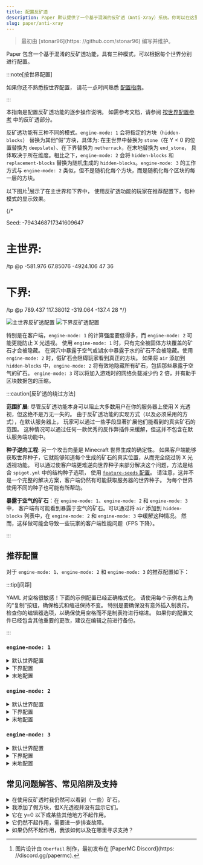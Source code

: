 ```yaml
---
title: 配置反矿透
description: Paper 默认提供了一个基于混淆的反矿透（Anti-Xray）系统。你可以在这里了解如何进行配置
slug: paper/anti-xray
---
```


> 最初由 [stonar96](https: //github.com/stonar96) 编写并维护。

Paper 包含一个基于混淆的反矿透功能，具有三种模式，可以根据每个世界分别进行配置。

:::note[按世界配置]

如果你还不熟悉按世界配置，
请花一点时间熟悉 [配置指南](/paper/reference/configuration)。

:::

本指南是配置反矿透功能的逐步操作说明。
如需参考文档，请参阅 [按世界配置参考](/paper/reference/world-configuration#anticheat_anti_xray)
中的反矿透部分。

反矿透功能有三种不同的模式。`engine-mode: 1` 会将指定的方块（`hidden-blocks`）
替换为其他“假”方块，具体为: 在主世界中替换为 `stone`（在 Y < 0 的位置替换为 `deepslate`）、在下界替换为 `netherrack`，在末地替换为 `end_stone`，
具体取决于所在维度。相比之下，`engine-mode: 2` 会将 `hidden-blocks` 和 `replacement-blocks`
替换为随机生成的 `hidden-blocks`。`engine-mode: 3` 的工作方式与 `engine-mode: 2`
类似，但不是随机化每个方块，而是随机化每个区块的每一层的方块。

以下图片[^1]展示了在主世界和下界中，
使用反矿透功能的玩家在推荐配置下，每种模式的显示效果。

[^1]:
    图片设计由 `Oberfail` 制作，最初发布在
    [PaperMC Discord](https: //discord.gg/papermc).

{/*

Seed: -7943468717341609647

# 主世界:
/tp @p -581.976 67.85076 -4924.106 47 36

# 下界:
/tp @p 789.437 117.38012 -319.064 -137.4 28
*/}

![主世界反矿透配置](assets/anti-xray-overworld.png)
![下界反矿透配置](assets/anti-xray-nether.png)

特别是在客户端，`engine-mode: 1` 的计算强度要低得多，而 `engine-mode: 2` 可能更能防止 X 光透视。
使用 `engine-mode: 1` 时，只有完全被固体方块覆盖的矿石才会被隐藏。
在洞穴中暴露于空气或湖水中暴露于水的矿石不会被隐藏。使用 `engine-mode: 2` 时，假矿石会阻碍玩家看到真正的方块。
如果将 `air` 添加到 `hidden-blocks` 中，`engine-mode: 2` 将有效地隐藏所有矿石，包括那些暴露于空气的矿石。
`engine-mode: 3` 可以将加入游戏时的网络负载减少约 2 倍，并有助于区块数据包的压缩。

:::caution[反矿透的绕过方法]

**范围扩展**: 尽管反矿透功能本身可以阻止大多数用户在你的服务器上使用 X 光透视，但这绝不是万无一失的。
由于反矿透功能的实现方式（以及必须采用的方式），在默认服务器上，
玩家可以通过一些手段显著扩展他们能看到的真实矿石的范围。
这种情况可以通过任何一款优秀的反作弊插件来缓解，但这并不包含在默认服务端功能中。

**种子逆向工程**: 另一个攻击向量是 Minecraft 世界生成的确定性。
如果客户端能够获取世界种子，它就能够知道每个生成的矿石的真实位置，从而完全绕过防 X 光透视功能。
可以通过使客户端更难逆向世界种子来部分解决这个问题，方法是结合 `spigot.yml` 中的结构种子选项，
使用 [`feature-seeds` 配置](/paper/reference/world-configuration#feature_seeds)。
请注意，这并不是一个完整的解决方案，客户端仍然有可能获取服务器的世界种子。
为每个世界使用不同的种子也可能有所帮助。

**暴露于空气的矿石**：在 `engine-mode: 1`、`engine-mode: 2` 和 `engine-mode: 3` 中，
客户端有可能看到暴露于空气的矿石。可以通过将 `air` 添加到
`hidden-blocks` 列表中，在 `engine-mode: 2` 和 `engine-mode: 3` 中缓解这种情况。
然而，这样做可能会导致一些玩家的客户端性能问题（FPS 下降）。

:::

## 推荐配置

对于 `engine-mode: 1`、`engine-mode: 2` 和 `engine-mode: 3` 的推荐配置如下：

:::tip[间距]

YAML 对空格很敏感！下面的示例配置已经正确格式化。
请使用每个示例右上角的“复制”按钮，确保格式和缩进保持不变。
特别是要确保没有意外插入制表符。
检查你的编辑器选项，以确保使用空格而不是制表符进行缩进。
如果你的配置文件已经包含其他重要的更改，建议在编辑之前进行备份。

:::

### `engine-mode: 1`

<details>
  <summary>默认世界配置</summary>

将 `paper-world-defaults.yml` 中现有的 `anticheat.anti-xray` 部分替换为以下内容：

```yaml title="paper-world-defaults.yml"
anticheat:
  anti-xray:
    enabled: true
    engine-mode: 1
    hidden-blocks:
    # 没有办法隐藏地牢内的宝箱，因为它们完全被空气包围，但埋藏的宝藏将会被隐藏。
    - chest
    - coal_ore
    - deepslate_coal_ore
    - copper_ore
    - deepslate_copper_ore
    - raw_copper_block
    - diamond_ore
    - deepslate_diamond_ore
    - emerald_ore
    - deepslate_emerald_ore
    - gold_ore
    - deepslate_gold_ore
    - iron_ore
    - deepslate_iron_ore
    - raw_iron_block
    - lapis_ore
    - deepslate_lapis_ore
    - redstone_ore
    - deepslate_redstone_ore
    lava-obscures: false
    # 截至 1.18 版本，部分矿石的生成高度大幅提升。
    # 请根据需要自行调整 `max-block-height` 设置。
    # [Minecraft Wiki 中关于矿石的页面](https://minecraft.wiki/w/Ore) 可能会有所帮助。
    max-block-height: 64
    # 在 `engine-mode: 1` 中不使用 `replacement-blocks` 列表。更改此设置将没有任何效果。
    replacement-blocks: []
    update-radius: 2
    use-permission: false
```

</details>

<details>
  <summary>下界配置</summary>

将以下内容复制并粘贴到你的下界世界文件夹中的 `paper-world.yml` 文件中。
更多详细信息请参阅 [配置指南](/paper/reference/configuration)。

```yml title="world_nether/paper-world.yml"
anticheat:
  anti-xray:
    enabled: true
    engine-mode: 1
    hidden-blocks:
    - ancient_debris
    - nether_gold_ore
    - nether_quartz_ore
    lava-obscures: false
    max-block-height: 128
    # 在 `engine-mode: 1` 中，`replacement-blocks` 列表不会被使用。更改此设置不会产生任何效果。
    replacement-blocks: []
    update-radius: 2
    use-permission: false
```

</details>

<details>
  <summary>末地配置</summary>

将以下内容复制并粘贴到你的末地世界文件夹中的 `paper-world.yml` 文件中。
更多详细信息请参阅 [配置指南](/paper/reference/configuration)。

```yml title="world_the_end/paper-world.yml"
anticheat:
  anti-xray:
    enabled: false
```

</details>

### `engine-mode: 2`

<details>
  <summary>默认世界配置</summary>

将 `paper-world-defaults.yml` 中现有的 `anticheat.anti-xray` 部分替换为以下内容：

```yaml title="paper-world-defaults.yml"
anticheat:
  anti-xray:
    enabled: true
    engine-mode: 2
    hidden-blocks:
    # 你可以在这里添加 `air`，从而生成许多空洞。
    # 这可以有效防止洞穴探测器，但可能会导致所有玩家的客户端 FPS 下降。
    - air
    - copper_ore
    - deepslate_copper_ore
    - raw_copper_block
    - diamond_ore
    - deepslate_diamond_ore
    - gold_ore
    - deepslate_gold_ore
    - iron_ore
    - deepslate_iron_ore
    - raw_iron_block
    - lapis_ore
    - deepslate_lapis_ore
    - redstone_ore
    - deepslate_redstone_ore
    lava-obscures: false
    # 截至 1.18 版本，部分矿石的生成高度大幅提升。
    # 请根据需要自行调整 `max-block-height` 设置。
    # [Minecraft Wiki 中关于矿石的页面](https://minecraft.wiki/w/Ore) 可能会有所帮助。
    max-block-height: 64
    replacement-blocks:
    # 胸膛是一个方块实体，不能在 `engine-mode: 2` 中添加到 `hidden-blocks` 中。
    # 但是在这里添加胸膛会隐藏埋藏的宝藏，如果增加了 `max-block-height`。
    - chest
    - amethyst_block
    - andesite
    - budding_amethyst
    - calcite
    - coal_ore
    - deepslate_coal_ore
    - deepslate
    - diorite
    - dirt
    - emerald_ore
    - deepslate_emerald_ore
    - granite
    - gravel
    - oak_planks
    - smooth_basalt
    - stone
    - tuff
    update-radius: 2
    use-permission: false
```

</details>

<details>
  <summary>下界配置</summary>

将以下内容复制并粘贴到你的下界世界文件夹中的 `paper-world.yml` 文件中。
更多详细信息请参阅 [配置指南](/paper/reference/configuration)。

```yml title="world_nether/paper-world.yml"
anticheat:
  anti-xray:
    enabled: true
    engine-mode: 2
    hidden-blocks:
    # 请参阅上面关于空气方块和可能的客户端性能问题的说明。
    - air
    - ancient_debris
    - bone_block
    - glowstone
    - magma_block
    - nether_bricks
    - nether_gold_ore
    - nether_quartz_ore
    - polished_blackstone_bricks
    lava-obscures: false
    max-block-height: 128
    replacement-blocks:
    - basalt
    - blackstone
    - gravel
    - netherrack
    - soul_sand
    - soul_soil
    update-radius: 2
    use-permission: false

```

</details>

<details>
  <summary>末地配置</summary>

将以下内容复制并粘贴到你的末地世界文件夹中的 `paper-world.yml` 文件中。
更多详细信息请参阅 [配置指南](/paper/reference/configuration)。

```yml title="world_the_end/paper-world.yml"
anticheat:
  anti-xray:
    enabled: false
```
</details>


### `engine-mode: 3`

<details>
  <summary>默认世界配置</summary>

将 `paper-world-defaults.yml` 中现有的 `anticheat.anti-xray` 部分替换为以下内容：

```yaml title="paper-world-defaults.yml"
anticheat:
  anti-xray:
    enabled: true
    engine-mode: 3
    hidden-blocks:
    # 你可以在这里添加 `air`，从而生成许多空洞。
    # 这可以有效防止洞穴探测器，但可能会导致所有玩家的客户端 FPS 下降。
    - air
    - copper_ore
    - deepslate_copper_ore
    - raw_copper_block
    - diamond_ore
    - deepslate_diamond_ore
    - gold_ore
    - deepslate_gold_ore
    - iron_ore
    - deepslate_iron_ore
    - raw_iron_block
    - lapis_ore
    - deepslate_lapis_ore
    - redstone_ore
    - deepslate_redstone_ore
    lava-obscures: false
    # 截至 1.18 版本，部分矿石的生成高度大幅提升。
    # 请根据需要自行调整 `max-block-height` 设置。
    # [Minecraft Wiki 中关于矿石的页面](https://minecraft.wiki/w/Ore) 可能会有所帮助。
    max-block-height: 64
    replacement-blocks:
    # 箱子是一个方块实体，不能在 `engine-mode: 2` 中添加到 `hidden-blocks` 中。
    # 但如果增加 `max-block-height` 将箱子添加到这里会隐藏埋藏的宝藏。
    - chest
    - amethyst_block
    - andesite
    - budding_amethyst
    - calcite
    - coal_ore
    - deepslate_coal_ore
    - deepslate
    - diorite
    - dirt
    - emerald_ore
    - deepslate_emerald_ore
    - granite
    - gravel
    - oak_planks
    - smooth_basalt
    - stone
    - tuff
    update-radius: 2
    use-permission: false
```

</details>

<details>
  <summary>下界配置</summary>

将以下内容复制并粘贴到你的末地世界文件夹中的 `paper-world.yml` 文件中。
更多详细信息请参阅 [配置指南](/paper/reference/configuration)。

```yml title="world_nether/paper-world.yml"
anticheat:
  anti-xray:
    enabled: true
    engine-mode: 3
    hidden-blocks:
    # 请参阅上面有关空气和可能的客户端性能问题的说明。
    - air
    - ancient_debris
    - bone_block
    - glowstone
    - magma_block
    - nether_bricks
    - nether_gold_ore
    - nether_quartz_ore
    - polished_blackstone_bricks
    lava-obscures: false
    max-block-height: 128
    replacement-blocks:
    - basalt
    - blackstone
    - gravel
    - netherrack
    - soul_sand
    - soul_soil
    update-radius: 2
    use-permission: false
```

</details>

<details>
  <summary>末地配置</summary>

将以下内容复制并粘贴到你的末地世界文件夹中的 `paper-world.yml` 文件中。
更多详细信息请参阅 [配置指南](/paper/reference/configuration)。

```yml title="world_the_end/paper-world.yml"
anticheat:
  anti-xray:
    enabled: false
```

</details>

## 常见问题解答、常见陷阱及支持

<details>
  <summary>在使用反矿透时我仍然可以看到（一些）矿石。</summary>

正如上文所述，尽管你已经启用了反矿透功能，
但你仍然可以看到（一些）矿石，原因可能有以下几点：

* 矿石位于配置的 `max-block-height` 值以上。
* 防X光透视功能无法隐藏暴露在空气中或其他透明方块（例如洞穴中的）的矿石。
  原则上，对于 `engine-mode: 2` 和 `engine-mode: 3` 也是如此，然而，通常假矿石会阻挡真实方块的视线。
  要隐藏那些暴露的矿石还需要额外的插件。
* `use-permission` 选项已启用，且你拥有防X光透视功能的绕过权限 (`paper.antixray.bypass`)，
  或者你拥有管理员权限。
* 配置的方块列表中缺少该方块类型。
  这可能是由于使用了过时的配置文件导致的。

</details>

<details>
  <summary>我添加了假方块，但X光透视并没有显示它们。</summary>

如果你使用的是 `engine-mode: 2` 或 `engine-mode: 3`，并且你已经将假方块添加到了 `hidden-blocks` 列表中，
但你在游戏中使用X光透视时看不到它们，这可能有以下原因：

* 添加的方块类型是方块实体。
  防X光透视功能可以隐藏（替换）方块实体（例如箱子），前提是它们没有暴露在空气中或其他透明方块中。
  然而，防X光透视功能无法将方块实体作为假方块放置到区块中。
* 该方块在你的客户端的 X 光透视模组中被禁用了，或者你的 X 光透视资源包没有显示它。

</details>

<details>
  <summary>它在 y=0 以下或某些其他地方不起作用。</summary>

* 你的配置文件可能过时了，在 `replacement-blocks` 列表中缺少一些重要的方块，比如 `deepslate` 或者特定生物群系的方块，比如 `deepslate`。
  你也可以检查一下 `hidden-blocks` 列表是否包含了所有重要的矿石及其 `deepslate` 变种。
* 如果在某个 y 值以上不起作用，请检查你的 `max-block-height` 设置。

</details>

<details>
  <summary>它仍然不起作用，需要进一步排查故障。</summary>

* 在对反矿透功能的配置进行更改后，一定要重启服务器。更改不会自动生效。
* 不要使用`/reload`命令。要应用反矿透功能的配置更改，需要重启服务器。
* 在重启服务器后，通过使用 timings 或 spark 检查配置部分，确认配置已正确应用。

</details>

<details>
  <summary>如果仍然不起作用，我该如何以及在哪里寻求支持？</summary>

如果上述方法未能解决你的问题，或者你对反矿透功能还有其他疑问，
请随时在 [PaperMC Discord](https://discord.gg/papermc)
的 #paper-help 频道向我们提问。
请尽可能详细地描述你的问题，因为仅说“它不起作用”对于寻求支持来说帮助不大。
请描述你想要实现的目标、你已经尝试过的方法、你的预期结果以及你实际观察到的情况。
如果可能的话，最好提供一个 timings 或 spark 链接，以及你在游戏中观察到的情况的截图。

</details>
